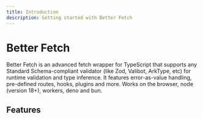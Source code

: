```yaml
---
title: Introduction
description: Getting started with Better Fetch
---
```


# Better Fetch

Better Fetch is an advanced fetch wrapper for TypeScript that supports any Standard Schema-compliant validator (like Zod, Valibot, ArkType, etc) for runtime validation and type inference. It features error-as-value handling, pre-defined routes, hooks, plugins and more. Works on the browser, node (version 18+), workers, deno and bun.

## Features
<Cards>
    <Card
        title="Schema Agnostic"
        description="Use any Standard Schema compatible validator (Zod, Valibot, ArkType, etc) for runtime validation and type inference."
    />
    <Card
        title="Type safety"
        description="Harness advanced type inference and runtime validations powered by Standard Schema. Bring your validator of choice as long as it supports standard schema interfaces."
    />
    <Card
        title="Smart Parser"
        description="Smart response parser for any content type"
    />
    <Card
        title="Fetch Schema"
        description="Pre defined routes with schema validations"
        href="/docs/fetch-schema"
    />
    <Card
        title="Extensible"
        description="Plugins and hooks to extend the functionality"
        href="/docs/plugins"
    />
    <Card
        title="Advanced Retry"
        description="Advanced retry mechanisms with linear and exponential backoff strategies or custom retry conditions"
        href="/docs/timeout-and-retry"
    />
    <Card
        title="Compatible with fetch and fetch-like APIs"
        description="Wraps around fetch and works on the browser, node (version 18+), workers, deno and bun out of the box but can also use custom fetch implementations like node-fetch"
    />
</Cards>

